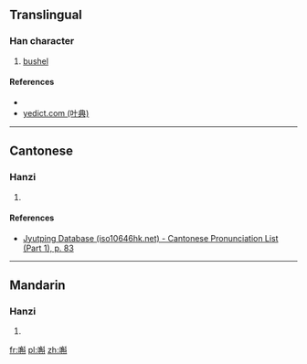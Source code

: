 ==Translingual==

===Han character===
{{Han char|rn=30|rad=口|as=11|sn=14|four=64000|canj=RNBJ|ids=⿰口斛}}

# [[bushel]]

====References====
* {{Han ref|kx=0206.201|dkj=04233|hdz=10678.030|uh=561D|ud=22045|bh=E152|bd=57682}}
*[http://yedict.com/htm/56/561D.htm yedict.com (叶典)]

----

==Cantonese==

===Hanzi===
{{yue-hanzi|jyut=[[huk6]]|y=huk6}}

# {{defn|lang=yue|sort=口11}}

====References====
*[http://www.iso10646hk.net/jp/document/download.jsp Jyutping Database (iso10646hk.net) - Cantonese Pronunciation List (Part 1), p. 83]

----

==Mandarin==

===Hanzi===
{{cmn-hanzi|pin=[[hú]] ([[hu2]])|wg=hu<sup>2</sup>}}

# {{defn|lang=cmn|sort=口11}}

[[fr:嘝]]
[[pl:嘝]]
[[zh:嘝]]